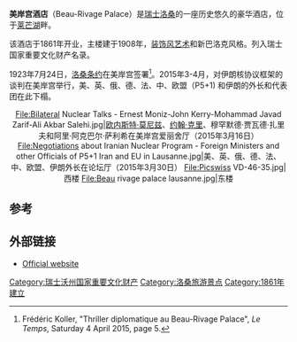 {{Infobox building
| name                = 美岸宫酒店
| native_name         = Beau-Rivage Palace
| image               = Hotel beau rivage palace.jpg
| architectural_style = [[美好年代|美好年代]]
| location       = [[瑞士|瑞士]][[洛桑|洛桑]]港口广场17-19号
| inauguration_date   = 1861年
| number_of_rooms     = 168<ref name=Informations>[http://www.brp.ch/en/hotel/at-a-glance.html The Beau-Rivage Palace at a glance] (page visited on 30 March 2015).</ref>
| number_of_suites    = 26 "junior" and 8 "executive"<ref name=Informations/>
| number_of_restaurants = 3<ref name=Informations/>
| number_of_bars      = 1<ref name=Informations/>
| url                 = [http://www.brp.ch/en/home.html www.brp.ch]
}}
'''美岸宫酒店'''（Beau-Rivage Palace）是[[瑞士|瑞士]][[洛桑|洛桑]]的一座历史悠久的豪华酒店，位于[[莱芒湖|莱芒湖]]畔。

该酒店于1861年开业，主楼建于1908年，[[装饰风艺术|装饰风艺术]]和新巴洛克风格。列入瑞士国家重要文化财产名录。

1923年7月24日，[[洛桑条约|洛桑条约]]在美岸宫签署<ref name=LT2015>{{fr}} Frédéric Koller, "Thriller diplomatique au Beau-Rivage Palace", ''Le Temps'', Saturday 4 April 2015, page 5.</ref>。2015年3-4月，对伊朗核协议框架的谈判在美岸宫举行，美、英、俄、德、法、中、欧盟（P5+1) 和伊朗的外长和代表团在此下榻。
<center><gallery>
File:Bilateral Nuclear Talks - Ernest Moniz-John Kerry-Mohammad Javad Zarif-Ali Akbar Salehi.jpg|[[欧内斯特·莫尼兹|欧内斯特·莫尼兹]]、[[约翰·克里|约翰·克里]]、穆罕默德·贾瓦德·扎里夫和阿里·阿克巴尔·萨利希在美岸宫爱丽舍厅（2015年3月16日）
File:Negotiations about Iranian Nuclear Program - Foreign Ministers and other Officials of P5+1 Iran and EU in Lausanne.jpg|美、英、俄、德、法、中、欧盟、伊朗外长在论坛厅（2015年3月30日）
File:Picswiss VD-46-35.jpg|西楼
File:Beau rivage palace lausanne.jpg|东楼
</gallery></center>

== 参考 ==
{{Reflist}}

==外部链接==
* [http://www.brp.ch Official website]
{{coord|46.508|N|6.630|E|type:landmark_region:CH-VD|display=title}}
{{normdaten}}
[[Category:瑞士沃州国家重要文化财产|Category:瑞士沃州国家重要文化财产]]
[[Category:洛桑旅游景点|Category:洛桑旅游景点]]
[[Category:1861年建立|Category:1861年建立]]
{{Switzerland-stub}}